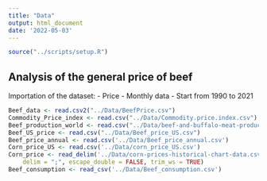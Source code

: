 ```yaml
---
title: "Data"
output: html_document
date: '2022-05-03'
---
```


```r
source("../scripts/setup.R")
```

## Analysis of the general price of beef 

Importation of the dataset:
- Price 
- Monthly data
- Start from 1990 to 2021

```r
Beef_data <- read.csv2("../Data/BeefPrice.csv")
Commodity_Price_index <- read.csv("../Data/Commodity.price.index.csv")
Beef_production_world <- read.csv("../Data/beef-and-buffalo-meat-production-tonnes.csv")
Beef_US_price <- read.csv("../Data/Beef_price_US.csv")
Beef_price_annual <- read.csv('../Data/Beef_price_annual.csv')
Corn_price_US <- read.csv('../Data/corn_price_US.csv')
Corn_price <- read_delim('../Data/corn-prices-historical-chart-data.csv', 
    delim = ";", escape_double = FALSE, trim_ws = TRUE)
Beef_consumption <- read_csv('../Data/Beef_consumption.csv')
```


